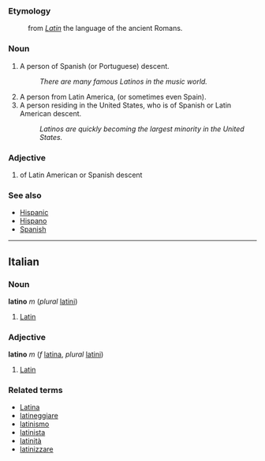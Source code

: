 === Etymology ===
: from ''[[Latin]]'' the language of the ancient Romans.

===Noun=== 
# A person of Spanish (or Portuguese) descent.
#:''There are many famous Latinos in the music world.''
# A person from Latin America, (or sometimes even Spain).
# A person residing in the United States, who is of Spanish or Latin American descent.
#:''Latinos are quickly becoming the largest minority in the United States.''

===Adjective=== 
# of Latin American or Spanish descent 

===See also===
* [[Hispanic]]
* [[Hispano]]
* [[Spanish]]
----

==Italian==
===Noun===
'''latino''' ''m'' (''plural'' [[latini]])

# [[Latin]]

===Adjective===
'''latino''' ''m'' (''f'' [[latina]], ''plural'' [[latini]])

# [[Latin]]

===Related terms===
*[[Latina]]
*[[latineggiare]]
*[[latinismo]]
*[[latinista]]
*[[latinità]]
*[[latinizzare]]